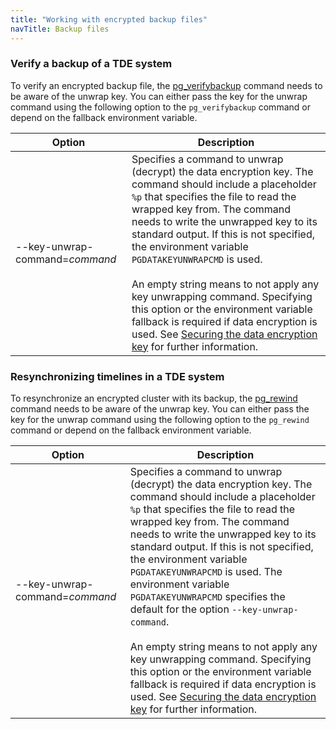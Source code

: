 ```yaml
---
title: "Working with encrypted backup files"
navTitle: Backup files
---
```



### Verify a backup of a TDE system

To verify an encrypted backup file, the [pg_verifybackup](https://www.postgresql.org/docs/15/app-pgverifybackup.html) command needs to be aware of the unwrap key. You can either pass the key for the unwrap command using the following option to the `pg_verifybackup` command or depend on the fallback environment variable.


| Option | Description | 
| ------- | ---------- |
| --key-unwrap-command=*command* | Specifies a command to unwrap (decrypt) the data encryption key. The command should include a placeholder `%p` that specifies the file to read the wrapped key from. The command needs to write the unwrapped key to its standard output. If this is not specified, the environment variable `PGDATAKEYUNWRAPCMD` is used. <br /> <br /> An empty string means to not apply any key unwrapping command. Specifying this option or the environment variable fallback is required if data encryption is used. See [Securing the data encryption key](docs/tde/latest/key_stores/) for further information. |


### Resynchronizing timelines in a TDE system

To resynchronize an encrypted cluster with its backup, the [pg_rewind](https://www.postgresql.org/docs/15/app-pgrewind.html) command needs to be aware of the unwrap key. You can either pass the key for the unwrap command using the following option to the `pg_rewind` command or depend on the fallback environment variable.


| Option | Description | 
| ------- | ---------- |
| --key-unwrap-command=*command* | Specifies a command to unwrap (decrypt) the data encryption key. The command should include a placeholder `%p` that specifies the file to read the wrapped key from. The command needs to write the unwrapped key to its standard output. If this is not specified, the environment variable `PGDATAKEYUNWRAPCMD` is used. The environment variable `PGDATAKEYUNWRAPCMD` specifies the default for the option `--key-unwrap-command`. <br /> <br /> An empty string means to not apply any key unwrapping command. Specifying this option or the environment variable fallback is required if data encryption is used. See [Securing the data encryption key](docs/tde/latest/key_stores/) for further information. |

